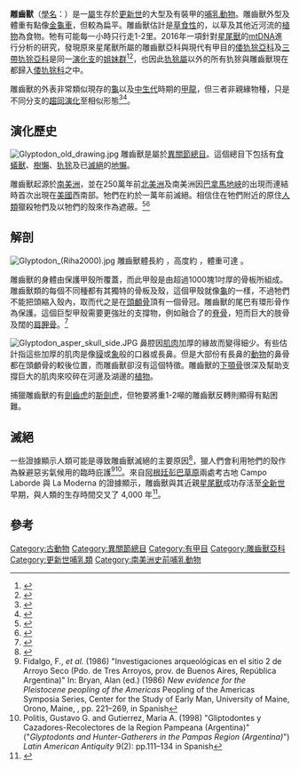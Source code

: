{{Automatic Taxobox
| taxon = Glyptodon
| name = 雕齒獸
| status = Fossil
| fossil_range = [[更新世|更新世]]<br>~{{fossil range|2.500|0.011}}
| image = Glyptodon-1.jpg
| image_width = 250px
| authority = [[理查·歐文|Owen]], 1839
| subdivision_ranks = [[種|種]]
| subdivision =
*''G. clavipes'' <small>Owen, 1839 ([[模式種|模式種]])</small>
*''G. elongatus'' <small>Burmeister, 1866</small>
*''G. euphractus'' <small>Lund, 1839</small>
*''G. munizi'' <small>Ameghino, 1881</small>
*''G. petaliferus'' <small>Cope, 1888</small><ref name=FWGlyptodonPetaliferus>{{fossilworks |id=46662 |title=''Glyptodon petaliferus'' |date=2017-01-27}}</ref>
*''G. reticulatus'' <small>Owen, 1845</small>
*''G. rivapacis'' <small>Hay, 1923</small><ref name=FWGlyptodonRivapacis>{{fossilworks |id=46663 |title=''Glyptodon rivapacis'' |date=2017-01-27}}</ref>
}}

'''雕齒獸'''（[[學名|學名]]：''{{lang|la|Glyptodon}}''）是一[[屬|屬]]生存於[[更新世|更新世]]的大型及有裝甲的[[哺乳動物|哺乳動物]]。雕齒獸外型及體重有點像[[金龜車|金龜車]]，但較為扁平。雕齒獸估計是[[草食性|草食性]]的，以草及其他近河流的[[植物|植物]]為食物。牠有可能每一小時只行走1-2里。2016年一項針對[[星尾獸|星尾獸]]的[[mtDNA|mtDNA]]進行分析的研究，發現原來星尾獸所屬的雕齒獸亞科與現代有甲目的[[倭犰狳亞科|倭犰狳亞科]]及[[三帶犰狳亞科|三帶犰狳亞科]]是同一[[演化支|演化支]]的[[姐妹群|姐妹群]]<ref name="Delsuc2016">{{cite journal|last1= Delsuc|first1= F.|last2= Gibb|first2= G.C.|last3= Kuch|first3= M. |last4= Billet|first4= G.|last5= Hautier|first5= L.|last6= Southon|first6= J.|last7= Rouillard|first7= J.-M.|last8= Fernicola|first8= J. C.|last9= Vizcaíno|first9= S. F.|last10= MacPhee|first10= R. D.E.|last11= Poinar|first11=H. N.|title= The phylogenetic affinities of the extinct glyptodonts|journal= Current Biology|volume= 26|issue= 4|date= 2016-02-22|pages= R155–R156|doi= 10.1016/j.cub.2016.01.039}}
</ref><ref>
{{cite journal 
|author1= Gillian C. Gibb |author2= Fabien L. Condamine |author3= Melanie Kuch 
|author4= Jacob Enk |author5= Nadia Moraes-Barros |author6= Mariella Superina 
|author7= Hendrik N. Poinar |author8= Frédéric Delsuc |year= 2016 
|title= Shotgun Mitogenomics Provides a Reference Phylogenetic Framework and Timescale for Living Xenarthrans 
|journal= Molecular Biology and Evolution 
|volume= 33|issue= |pages= 621–642|doi= 10.1093/molbev/msv250 |pmid=26556496 |pmc=4760074
}}
</ref>，也因此[[犰狳屬|犰狳屬]]以外的所有犰狳與雕齒獸現在都歸入[[倭犰狳科|倭犰狳科]]之中。

雕齒獸的外表非常類似現存的[[龜|龜]]以及[[中生代|中生代]]時期的[[甲龍|甲龍]]，但三者非親緣物種，只是不同分支的[[趨同演化|趨同演化]]至相似形態<ref name = "Fariña2013">{{cite book|author1= Fariña, Richard A.|author2= Vizcaíno, Sergio F.|author3= De Iuliis, Gerry |title= Megafauna: Giant Beasts of Pleistocene South America|url= https://books.google.com/books?id=kUAKgNfiAvoC&pg=PA184|date= 22 May 2013|publisher= Indiana University Press|isbn= 0-253-00719-4|oclc= 779244424}}</ref><ref name="Arbour2015">{{cite journal|last1= Arbour|first1= V. M.|author1-link= Victoria Arbour|last2= Currie|first2= P. J.|title= Ankylosaurid dinosaur tail clubs evolved through stepwise acquisition of key features|journal= [[Journal_of_Anatomy|Journal of Anatomy]]|volume= 227|issue= 4|date= 2015-08-31|pages= 514–523|doi= 10.1111/joa.12363|pmid= 26332595|pmc=4580109}}</ref>。

==演化歷史==
[[File:Glyptodon_old_drawing.jpg|thumb]]
雕齒獸是屬於[[異關節總目|異關節總目]]。這個總目下包括有[[食蟻獸|食蟻獸]]、[[樹懶|樹懶]]、[[犰狳|犰狳]]及已[[滅絕|滅絕]]的[[地懶|地懶]]。

雕齒獸起源於[[南美洲|南美洲]]，並在250萬年前[[北美洲|北美洲]]及南美洲因[[巴拿馬地峽|巴拿馬地峽]]的出現而連結時首次出現在[[美國|美國]]西南部。牠們在約於一萬年前滅絕。相信住在牠們附近的原住[[人類|人類]]獵殺牠們及以牠們的殼來作為遮蔽。<ref name=fidalgo1986>{{Cite book en|author=Fidalgo, F., ''et al.''|year=1986|chapter=Investigaciones arqueológicas en el sitio 2 de Arroyo Seco (Pdo. de Tres Arroyos, Pcia. de Buenos Aires, República Argentina)|editor=Bryan, Alan (ed.)|title=New evidence for the Pleistocene peopling of the Americas, Peopling of the Americas Symposia Series|publisher=Center for the Study of Early Man, University of Maine|location=Orono, Maine|id=ISBN 0-912933-03-8|pages=221-269|language=es}}</ref><ref name=politis1998>{{Cite journal en|author=Politis, Gustavo G. and Gutierrez, Maria A.|year=1998|title=Gliptodontes y Cazadores-Recolectores de la Region Pampeana (Argentina)|journal=Latin American Antiquity|volume=9|issue=2|pages=111-134|language=es}}</ref>

==解剖==
[[File:Glyptodon_(Riha2000).jpg|thumb]]
雕齒獸體長約 {{convert|3.3|m|ft}}，高度約 {{convert|1.5|m|ft}}，體重可達 {{convert|2|tonne|lb}}。

雕齒獸的身體由保護甲殼所覆蓋，而此甲殼是由超過1000塊1吋厚的骨板所組成。雕齒獸類的每個不同種都有其獨特的骨板及殼，這個甲殼就像[[龜|龜]]的一樣，不過牠們不能把頭縮入殼內，取而代之是在[[頭顱骨|頭顱骨]]頂有一個骨冠。雕齒獸的尾巴有環形骨作為保護。這個巨型甲殼需要更強壯的支撐物，例如融合了的[[脊骨|脊骨]]，短而巨大的肢骨及闊的[[肩胛骨|肩胛骨]]。<ref name=lambert>{{Cite book en|author=David Lambert and the Diagram Group|title=The Field Guide to Prehistoric Life|url=https://archive.org/details/fieldguidetopreh00lamb|location=New York|publisher=Facts on File Publications|year=1985|id=ISBN 0-8160-1125-7}}</ref>

[[File:Glyptodon_asper_skull_side.JPG|thumb]]
鼻腔因[[肌肉|肌肉]]加厚的緣故而變得細少。有些估計指這些加厚的肌肉是像[[貘|貘]]或[[象|象]]般的口器或長鼻。但是大部份有長鼻的[[動物|動物]]的鼻骨都在頭顱骨的較後位置，而雕齒獸卻沒有這個特徵。雕齒獸的[[下顎骨|下顎骨]]很深及幫助支撐巨大的肌肉來咬碎在河邊及湖邊的[[植物|植物]]。

捕獵雕齒獸的有[[劍齒虎|劍齒虎]]的[[斯劍虎|斯劍虎]]，但牠要將重1-2噸的雕齒獸反轉則顯得有點困難。

== 滅絕 ==
一些證據顯示人類可能是導致雕齒獸滅絕的主要原因<ref name = "islands&continents">{{Cite book
  | last = Martin
  | first = P. S.
  | author-link = Paul S. Martin
  | last2 = Steadman
  | first2 = D. W.
  | author2-link = David Steadman
  | editor-last = MacPhee
  | editor-first = R. D. E
  | title = Extinctions in near time: causes, contexts and consequences
  | place = New York
  | publisher = Kluwer/Plenum
  | series = Advances in Vertebrate Paleobiology
  | volume = 2
  | date = 1999-06-30
  | chapter = Prehistoric extinctions on islands and continents
  | chapterurl = https://books.google.com/books?id=UZLuF1YXYTcC&pg=PA17
  | pages = 17–56; see p. 38
  | url = https://books.google.com/books?id=UZLuF1YXYTcC&printsec=frontcover
  | doi = 
  | isbn = 978-0-306-46092-0
  | oclc = 41368299
  | accessdate = 2015-11-07
  | postscript = .
  | archive-date = 2020-08-04
  | archive-url = https://web.archive.org/web/20200804175540/https://books.google.com/books?id=UZLuF1YXYTcC
  | dead-url = no
  }}</ref>，獵人們會利用牠們的殼作為躲避惡劣氣候用的臨時庇護<ref>Fidalgo, F., ''et al.'' (1986) "Investigaciones arqueológicas en el sitio 2 de Arroyo Seco (Pdo. de Tres Arroyos, prov. de Buenos Aires, República Argentina)" In: Bryan, Alan (ed.) (1986) ''New evidence for the Pleistocene peopling of the Americas'' Peopling of the Americas Symposia Series, Center for the Study of Early Man, University of Maine, Orono, Maine,  {{ISBN|0-912933-03-8}}, pp. 221–269, in Spanish</ref><ref>Politis, Gustavo G. and Gutierrez, Maria A. (1998) "Gliptodontes y Cazadores-Recolectores de la Region Pampeana (Argentina)" ("''Glyptodonts and Hunter-Gatherers in the Pampas Region (Argentina)''") ''Latin American Antiquity'' 9(2): pp.111–134 in Spanish</ref>。來自[[阿根廷|阿根廷]][[彭巴草原|彭巴草原]]兩處考古地 Campo Laborde 與 La Moderna 的證據顯示，雕齒獸與其近親[[星尾獸|星尾獸]]成功存活至[[全新世|全新世]]早期，與人類的生存時間交叉了 4,000 年<ref name="Politis2008">{{cite journal|last1=Politis|first1=G. G.|last2=Messineo|first2=P. G.|title=The Campo Laborde site: New evidence for the Holocene survival of Pleistocene megafauna in the Argentine Pampas|journal=Quaternary International|volume=191|issue=1|date= November 2008 |pages=98–114 |doi=10.1016/j.quaint.2007.12.003}}</ref>。

==參考==
{{reflist}}
{{Portal|滅絕與瀕危物種}}
{{Commonscat|Glyptodon|雕齒獸}}
{{有甲目|2.}}
{{Taxonbar|from=Q131695}}

[[Category:古動物|Category:古動物]]
[[Category:異關節總目|Category:異關節總目]]
[[Category:有甲目|Category:有甲目]]
[[Category:雕齒獸亞科|Category:雕齒獸亞科]]
[[Category:更新世哺乳類|Category:更新世哺乳類]]
[[Category:南美洲史前哺乳動物|Category:南美洲史前哺乳動物]]